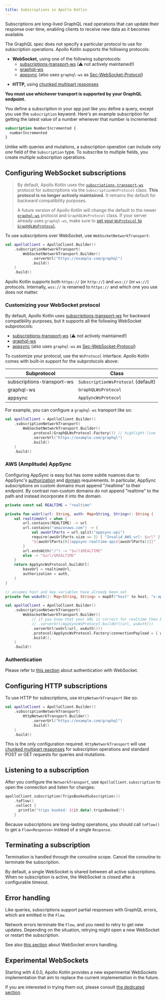 ```yaml
---
title: Subscriptions in Apollo Kotlin
---
```


Subscriptions are long-lived GraphQL read operations that can update their response over time, enabling clients to receive new data as it becomes available.

The GraphQL spec does not specify a particular protocol to use for subscription operations. Apollo Kotlin supports the following protocols:

- **WebSocket,** using one of the following subprotocols:
  - [subscriptions-transport-ws](https://github.com/apollographql/subscriptions-transport-ws/blob/master/PROTOCOL.md) (⚠️ not actively maintained!)
  - [graphql-ws](https://github.com/enisdenjo/graphql-ws/blob/master/PROTOCOL.md)
  - [appsync](https://docs.aws.amazon.com/appsync/latest/devguide/real-time-websocket-client.html) (also uses `graphql-ws` as [Sec-WebSocket-Protocol](https://datatracker.ietf.org/doc/html/rfc6455#section-1.2))
* **HTTP,** using [chunked multipart responses](https://github.com/graphql/graphql-over-http/blob/main/rfcs/IncrementalDelivery.md)

**You must use whichever transport is supported by your GraphQL endpoint.**

You define a subscription in your app just like you define a query, except you use the `subscription` keyword. Here's an example subscription for getting the latest value of a number whenever that number is incremented:

```graphql
subscription NumberIncremented {
  numberIncremented
}
```

Unlike with queries and mutations, a subscription operation can include only _one_ field of the `Subscription` type. To subscribe to multiple fields, you create multiple subscription operations.

## Configuring WebSocket subscriptions

> By default, Apollo Kotlin uses the [`subscriptions-transport-ws`](https://github.com/apollographql/subscriptions-transport-ws/blob/master/PROTOCOL.md) protocol for subscriptions via the `SubscriptionWsProtocol` class. **This protocol is no longer actively maintained.** It remains the default for backward compatibility purposes.
>
> A future version of Apollo Kotlin will change the default to the newer [`graphql-ws`](https://github.com/enisdenjo/graphql-ws/blob/master/PROTOCOL.md) protocol and `GraphQLWsProtocol` class. If your server already uses `graphql-ws`, make sure to [set your `WsProtocol` to `GraphQLWsProtocol`](#customizing-your-websocket-protocol).

To use subscriptions over WebSocket, use `WebSocketNetworkTransport`:

```kotlin
val apolloClient = ApolloClient.Builder()
    .subscriptionNetworkTransport(
        WebSocketNetworkTransport.Builder()
            .serverUrl("https://example.com/graphql")
            .build()
    )
    .build()
```
<Note>

Apollo Kotlin supports both `https://` (or `http://`) and `wss://` (or `ws://`) protocols. Internally, `wss://` is renamed to `https://` and which one you use does not matter.

</Note>


### Customizing your WebSocket protocol

By default, Apollo Kotlin uses [subscriptions-transport-ws](https://github.com/apollographql/subscriptions-transport-ws/blob/master/PROTOCOL.md) for backward compatibility purposes, but it supports all the following WebSocket subprotocols:

- [subscriptions-transport-ws](https://github.com/apollographql/subscriptions-transport-ws/blob/master/PROTOCOL.md) (⚠️ not actively maintained!)
- [graphql-ws](https://github.com/enisdenjo/graphql-ws/blob/master/PROTOCOL.md)
- [appsync](https://docs.aws.amazon.com/appsync/latest/devguide/real-time-websocket-client.html) (also uses `graphql-ws` as [Sec-WebSocket-Protocol](https://datatracker.ietf.org/doc/html/rfc6455#section-1.2))

To customize your protocol, use the `WsProtocol` interface. Apollo Kotlin comes with built-in support for the subprotocols above:

| Subprotocol | Class |
|-------------|-------|
| subscriptions-transport-ws | `SubscriptionWsProtocol` (default) |
| graphql-ws | `GraphQLWsProtocol` |
| appsync | `AppSyncWsProtocol` |

For example, you can configure a `graphql-ws` transport like so:

```kotlin
val apolloClient = ApolloClient.Builder()
    .subscriptionNetworkTransport(
        WebSocketNetworkTransport.Builder()
            .protocol(GraphQLWsProtocol.Factory()) // highlight-line
            .serverUrl("https://example.com/graphql")
            .build()
    )
    .build()
```

### AWS (Amplitude) AppSync

Configuring AppSync is easy but has some subtle nuances due to AppSync's [authorization](https://docs.aws.amazon.com/appsync/latest/devguide/real-time-websocket-client.html#header-parameter-format-based-on-appsync-api-authorization-mode) and [domain](https://docs.aws.amazon.com/appsync/latest/devguide/real-time-websocket-client.html#handshake-details-to-establish-the-websocket-connection) requirements.
In particular, AppSync subscriptions on custom domains must append "/realtime" to their endpoint. By contrast non-custom domains do not append "realtime" to the path and instead incorporate it into the domain.

```kotlin
private const val REALTIME = "realtime"

private fun wsUrl(url: String, auth: Map<String, String>): String {
    val realtimeUrl = when {
        url.contains(REALTIME) -> url
        url.contains("amazonaws.com") -> {
            val awsUrlParts = url.split("appsync-api")
            require(awsUrlParts.size == 2) { "Invalid AWS url: $url" }
            "${awsUrlParts[0]}appsync-realtime-api${awsUrlParts[1]}"
        }
        url.endsWith("/") -> "$url$REALTIME"
        else -> "$url/$REALTIME"
    }
    return AppSyncWsProtocol.buildUrl(
        baseUrl = realtimeUrl,
        authorization = auth,
    )
}

// assumes host and key variables have already been set
private fun wsAuth(): Map<String, String> = mapOf("host" to host, "x-api-key" to key)

val apolloClient = ApolloClient.Builder()
    .subscriptionNetworkTransport(
        WebSocketNetworkTransport.Builder()
            // if you know that your URL is correct for realtime then below could be
            // .serverUrl(AppSyncWsProtocol.buildUrl(url, wsAuth())
            .serverUrl(wsUrl(url, wsAuth()))
            .protocol(AppSyncWsProtocol.Factory(connectionPayload = { wsAuth() }))
            .build(),
    )
    .build()
```

### Authentication

Please refer to [this section](../advanced/authentication#authenticating-your-websockets) about authentication with WebSocket.


## Configuring HTTP subscriptions

To use HTTP for subscriptions, use `HttpNetworkTransport` like so:

```kotlin
val apolloClient = ApolloClient.Builder()
    .subscriptionNetworkTransport(
        HttpNetworkTransport.Builder()
            .serverUrl("https://example.com/graphql")
            .build()
    )
    .build()
```

This is the only configuration required. `HttpNetworkTransport` will use [chunked multipart responses](https://github.com/graphql/graphql-over-http/blob/main/rfcs/IncrementalDelivery.md) for subscription operations and standard POST or GET requests for queries and mutations.

## Listening to a subscription

After you configure the `NetworkTransport`, use `ApolloClient.subscription` to open the connection and listen for changes:

```kotlin
apolloClient.subscription(TripsBookedSubscription())
    .toFlow()
    .collect {
      println("trips booked: ${it.data?.tripsBooked}")
    }
```

Because subscriptions are long-lasting operations, you should call `toFlow()` to get a `Flow<Response>` instead of a single `Response`.

## Terminating a subscription

Termination is handled through the coroutine scope. Cancel the coroutine to terminate the subscription.

By default, a single WebSocket is shared between all active subscriptions. When no subscription is active, the WebSocket is closed after a configurable timeout.

## Error handling

Like queries, subscriptions support partial responses with GraphQL errors, which are emitted in the `Flow`.

Network errors terminate the `Flow`, and you need to retry to get new updates. Depending on the situation, retrying might open a new WebSocket or restart the subscription.

See also [this section](../advanced/websocket-errors) about WebSocket errors handling.

## Experimental WebSockets

Starting with 4.0.0, Apollo Kotlin provides a new experimental WebSockets implementation that aim to replace the current implementation in the future.

If you are interested in trying them out, please consult [the dedicated section](../advanced/experimental-websockets).
